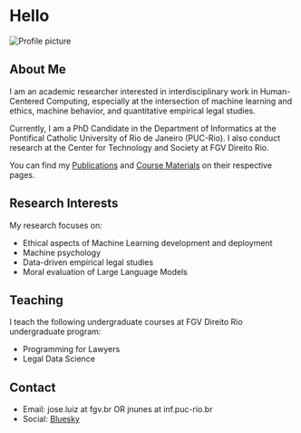 <div class="header-container">
<h1>Hello</h1>
<div class="profile-image">
<img src="./resources/pic.jpg" alt="Profile picture">
</div>
</div>


## About Me

I am an academic researcher interested in interdisciplinary work in Human-Centered Computing, especially at the intersection of machine learning and ethics, machine behavior, and quantitative empirical legal studies.

Currently, I am a PhD Candidate in the Department of Informatics at the Pontifical Catholic University of Rio de Janeiro (PUC-Rio). I also conduct research at the Center for Technology and Society at FGV Direito Rio.

You can find my [Publications](publications.qmd) and [Course Materials](courses.qmd) on their respective pages.

## Research Interests

My research focuses on:

<ul>
    <li>Ethical aspects of Machine Learning development and deployment</li>
    <li>Machine psychology</li>
    <li>Data-driven empirical legal studies</li>
    <li>Moral evaluation of Large Language Models</li>
</ul>


## Teaching

I teach the following undergraduate courses at FGV Direito Rio undergraduate program:


- Programming for Lawyers
- Legal Data Science



## Contact

- Email:  jose.luiz at fgv.br OR jnunes at inf.puc-rio.br
- Social: [Bluesky](https://bsky.app)